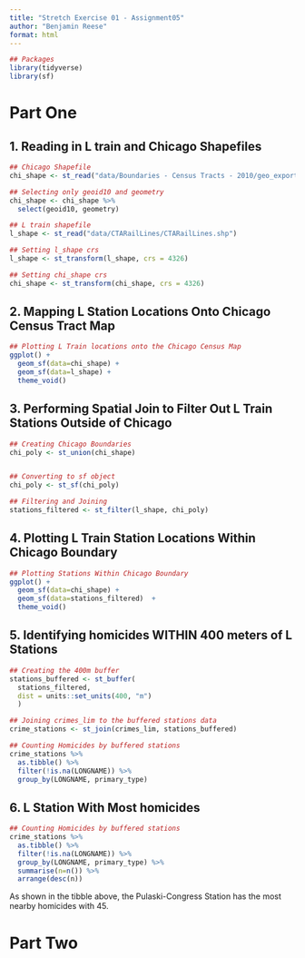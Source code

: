 ```yaml
---
title: "Stretch Exercise 01 - Assignment05"
author: "Benjamin Reese"
format: html
---
```


```r
## Packages
library(tidyverse)
library(sf)
```

# Part One

## 1. Reading in L train and Chicago Shapefiles

```r
## Chicago Shapefile
chi_shape <- st_read("data/Boundaries - Census Tracts - 2010/geo_export_098913a2-eb78-48e6-944e-bdaaf19b94f6.shp")

## Selecting only geoid10 and geometry
chi_shape <- chi_shape %>%
  select(geoid10, geometry)

## L train shapefile
l_shape <- st_read("data/CTARailLines/CTARailLines.shp")

## Setting l_shape crs
l_shape <- st_transform(l_shape, crs = 4326)  

## Setting chi_shape crs
chi_shape <- st_transform(chi_shape, crs = 4326)
```

## 2. Mapping L Station Locations Onto Chicago Census Tract Map

```r
## Plotting L Train locations onto the Chicago Census Map
ggplot() +
  geom_sf(data=chi_shape) + 
  geom_sf(data=l_shape) +
  theme_void()


```

## 3. Performing Spatial Join to Filter Out L Train Stations Outside of Chicago

```r
## Creating Chicago Boundaries
chi_poly <- st_union(chi_shape)


## Converting to sf object
chi_poly <- st_sf(chi_poly)

## Filtering and Joining
stations_filtered <- st_filter(l_shape, chi_poly)

```

## 4. Plotting L Train Station Locations Within Chicago Boundary

```r
## Plotting Stations Within Chicago Boundary
ggplot() +
  geom_sf(data=chi_shape) +
  geom_sf(data=stations_filtered)  +
  theme_void()
```

## 5. Identifying homicides WITHIN 400 meters of L Stations

```r
## Creating the 400m buffer 
stations_buffered <- st_buffer(
  stations_filtered,
  dist = units::set_units(400, "m")
  )

## Joining crimes_lim to the buffered stations data
crime_stations <- st_join(crimes_lim, stations_buffered)

## Counting Homicides by buffered stations
crime_stations %>%
  as.tibble() %>%
  filter(!is.na(LONGNAME)) %>%
  group_by(LONGNAME, primary_type)
```

## 6. L Station With Most homicides

```r
## Counting Homicides by buffered stations
crime_stations %>%
  as.tibble() %>%
  filter(!is.na(LONGNAME)) %>%
  group_by(LONGNAME, primary_type) %>%
  summarise(n=n()) %>%
  arrange(desc(n))
```

As shown in the tibble above, the Pulaski-Congress Station has the most nearby homicides with 45.

# Part Two




